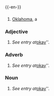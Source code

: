 {{-en-}}

==={{Abbreviation}}===
#[[Oklahoma]], a {{USstate}}

=== Adjective ===
# ''See entry at ''[[okay]]''.

=== Adverb ===
# ''See entry at ''[[okay]]''.

=== Noun ===
# ''See entry at ''[[okay]]''.
